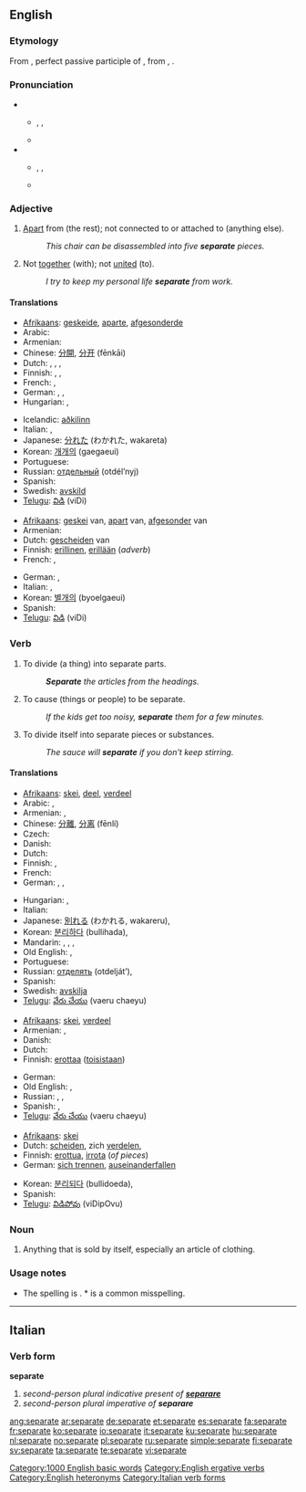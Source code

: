 ==English==

===Etymology===

From {{etyl|la}} {{term|separatus}}, perfect passive participle of {{term|separare|lang=la||separate}}, from {{term|sepire}}, {{term|saepire||enclose, hedge in}}.

===Pronunciation===

* {{sense|Adjective and noun}}
** {{enPR|sĕ'pərət}}, {{IPA|/ˈsɛpərət/}}, {{SAMPA|/"sEp@r@t/}}
** {{audio|en-us-separate-adj.ogg|Audio (US), adjective}}
* {{sense|Verbs}}
** {{enPR|sĕ'pərāt}}, {{IPA|/ˈsɛpəreɪt/}}, {{SAMPA|/"sEp@reIt/}}
** {{audio|en-us-separate-verb.ogg|Audio (US), verb}}

===Adjective===
{{en-adj|-}}

# [[apart|Apart]] from (the rest); not connected to or attached to (anything else).
#: ''This chair can be disassembled into five '''separate''' pieces.''
# {{context|followed by “from”}} Not [[together]] (with); not [[united]] (to).
#: ''I try to keep my personal life '''separate''' from work.''

====Translations====
{{trans-top|apart from; not connected to}}
* [[Afrikaans]]: [[geskeide]], [[aparte]], [[afgesonderde]]
* Arabic: {{Arab|[[منفصل]]}} {{IPAchar|(munfáʂel)}}
* Armenian: {{t-|hy|առանձին|tr=aṙanjin}}
* Chinese: [[分開]], [[分开]] (fēnkāi)
* Dutch: {{t+|nl|afzonderlijk}}, {{t+|nl|gescheiden}}, {{t+|nl|afgezonderd}}, {{t-|nl|afgezonderde}}
* Finnish: {{t-|fi|erillinen}}, {{t+|fi|eri}}, {{t-|fi|irtonainen}}
* French: {{t+|fr|séparé|m}}, {{t+|fr|séparée|f}}
* German: {{t+|de|einzeln}}, {{t+|de|getrennt}}, {{t+|de|separat}}
* Hungarian: {{t+|hu|külön}}, {{t+|hu|különálló}}
{{trans-mid}}
* Icelandic: [[aðkilinn]]
* Italian: {{t+|it|separato|m}}, {{t+|it|separata|f}}
* Japanese: [[分れた]] (わかれた, wakareta)
* Korean: [[개개의]] (gaegaeui)
* Portuguese: {{t+|pt|separado}}
* Russian: [[отдельный]] (otdél’nyj)
* Spanish: {{t-|es|separado}}
* Swedish: [[avskild]]
* [[Telugu]]: [[విడి]] (viDi)
{{trans-bottom}}

{{trans-top|followed by "from": not together with}}
* [[Afrikaans]]: [[geskei]] van, [[apart]] van, [[afgesonder]] van
* Armenian: {{t-|hy|առանձին|tr=aṙanjin}}
* Dutch: [[gescheiden]] van
* Finnish: [[erillinen]], [[erillään]] (''adverb'')
* French: {{t+|fr|séparé|m}}, {{t+|fr|séparée|f}}
{{trans-mid}}
* German: {{t+|de|getrennt}}, {{t+|de|separat}}
* Italian: {{t+|it|separato|m}}, {{t+|it|separata|f}}
* Korean: [[별개의]] (byoelgaeui)
* Spanish: {{t-|es|separado}}
* [[Telugu]]: [[విడి]] (viDi)
{{trans-bottom}}

===Verb===
{{en-verb|separat|ing}}

# {{transitive}} To divide (a thing) into separate parts.
#: '''''Separate''' the articles from the headings.''
# {{transitive}} To cause (things or people) to be separate.
#: ''If the kids get too noisy, '''separate''' them for a few minutes.''
# {{intransitive}} To divide itself into separate pieces or substances.
#: ''The sauce will '''separate''' if you don't keep stirring.''

====Translations====
{{trans-top|divide (a thing) into separate parts}}
* [[Afrikaans]]: [[skei]], [[deel]], [[verdeel]]
* Arabic: {{Arab|[[فصل]]}} {{IPAchar|(fáʂala)}},  {{t|ar|فصل|tr=fáSala|sc=Arab}}
* Armenian: {{t|hy|առանձնացնել|tr=aṙanjnac'nel}}, {{t-|hy|բաժանել|tr=bažanel}}
* Chinese: [[分離]], [[分离]] (fēnlí)
* Czech: {{t-|cs|oddělit}}
* Danish: {{t+|da|adskille}}
* Dutch: {{t+|nl|scheiden}}
* Finnish: {{t+|fi|erottaa}}, {{t+|fi|irrottaa}}
* French: {{t+|fr|séparer}}
* German: {{t+|de|separieren}}, {{t+|de|teilen}}, {{t+|de|trennen}}
{{trans-mid}}
* Hungarian: {{t+|hu|elválaszt}}, {{t|hu|elkülönít}}
* Italian: {{t+|it|separare}}
* Japanese: [[別れる]] (わかれる, wakareru),  {{t|ja|分ける|tr=わける, wakeru|sc=Jpan}}
* Korean: [[분리하다]] (bullihada),  {{t|ko|분리하다|tr=bullihada|sc=Kore}}
* Mandarin: {{t|zh|分離|sc=Hani}},  {{t|zh|分离|tr=fēnlí|sc=Hani}},  {{t|zh|分開|sc=Hani}},  {{t|zh|分开|tr=fēnkāi|sc=Hani}}
* Old English: {{t-|ang|todælan|alt=tōdǣlan|xs=Old English}}, {{t-|ang|getwæfan|alt=ġetwǣfan|xs=Old English}}
* Portuguese: {{t+|pt|separar}}
* Russian: [[отделять]] (otdelját’),  {{t|ru|отделять|tr=otdelját’|sc=Cyrl}}
* Spanish: {{t+|es|separar}}
* Swedish: [[avskilja]]
* [[Telugu]]: [[వేరు చేయు]] (vaeru chaeyu)
{{trans-bottom}}

{{trans-top|cause (things or people) to be separate}}
* [[Afrikaans]]: [[skei]], [[verdeel]]
* Armenian: {{t|hy|առանձնացնել|tr=aṙanjnac'nel}}, {{t-|hy|բաժանել|tr=bažanel}}
* Danish: {{t+|da|adskille}}
* Dutch: {{t+|nl|scheiden}}
* Finnish: [[erottaa]] ([[toinen|toisistaan]])
{{trans-mid}}
* German: {{t+|de|separieren}}
* Old English: {{t-|ang|todælan|alt=tōdǣlan|xs=Old English}}, {{t-|ang|getwæfan|alt=ġetwǣfan|xs=Old English}}
* Russian: {{t|ru|разделять|tr=razdelját’|sc=Cyrl}},  {{t|ru|разъединять|tr=razʺjedinját’|sc=Cyrl}},  {{t|ru|разлучать|tr=razlučát’|sc=Cyrl}}
* Spanish: {{t+|es|separar}},  {{t|es|disgregar}}
* [[Telugu]]: [[వేరు చేయు]] (vaeru chaeyu)
{{trans-bottom}}

{{trans-top|divide itself into separate pieces or substances}}
* [[Afrikaans]]: [[skei]]
* Dutch: [[scheiden]], zich [[verdelen]],  {{t|nl|schiften}}
* Finnish: [[erottua]], [[irrota]] (''of pieces'')
* German: [[sich trennen]], [[auseinanderfallen]]
{{trans-mid}}
* Korean: [[분리되다]] (bullidoeda),  {{t|ko|분리되다|tr=bullidoeda|sc=Kore}}
* Spanish: {{t+|es|separar|alt=separarse}}
* [[Telugu]]: [[విడిపోవు]] (viDipOvu)
{{trans-bottom}}

===Noun===
{{en-noun}}

# {{usually|in plural}} Anything that is sold by itself, especially an article of clothing.

===Usage notes===

* The spelling is {{term|separate}}.  *{{term||Seperate}} is a common misspelling.

{{anagrams:en/aaeeprst}}

[[Category:1000 English basic words]]
[[Category:English ergative verbs]]
[[Category:English heteronyms]]

----

==Italian==

===Verb form===
'''separate'''

# ''second-person plural indicative present of '''[[separare#Italian|separare]]'''''
# ''second-person plural imperative of '''separare'''''

[[Category:Italian verb forms]]

[[ang:separate]]
[[ar:separate]]
[[de:separate]]
[[et:separate]]
[[es:separate]]
[[fa:separate]]
[[fr:separate]]
[[ko:separate]]
[[io:separate]]
[[it:separate]]
[[ku:separate]]
[[hu:separate]]
[[nl:separate]]
[[no:separate]]
[[pl:separate]]
[[ru:separate]]
[[simple:separate]]
[[fi:separate]]
[[sv:separate]]
[[ta:separate]]
[[te:separate]]
[[vi:separate]]